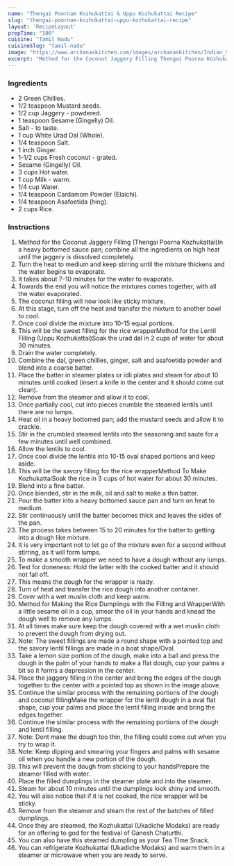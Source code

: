 ---
name: "Thengai Poornam Kozhukattai & Uppu Kozhukattai Recipe"
slug: "thengai-poornam-kozhukattai-uppu-kozhukattai-recipe"
layout: 'RecipeLayout'
prepTime: "100"
cuisine: "Tamil Nadu"
cuisineSlug: "tamil-nadu"
image: "https://www.archanaskitchen.com/images/archanaskitchen/Indian_Sweets_Mithai/Ukadiche-Modak--Recipe-Thengai-Poornam-and-Ulutham-Poornam-Kozhukatti--8028-2.jpg"
excerpt: "Method for the Coconut Jaggery Filling Thengai Poorna KozhukattaiIn a heavy bottomed sauce pan; combine all the ingredients on high heat until the jaggery is dissolved completely"
---

### Ingredients

- 2 Green Chillies.
- 1/2 teaspoon Mustard seeds.
- 1/2 cup Jaggery - powdered.
- 1 teaspoon Sesame (Gingelly) Oil.
- Salt - to taste.
- 1 cup White Urad Dal (Whole).
- 1/4 teaspoon Salt.
- 1 inch Ginger.
- 1-1/2 cups Fresh coconut - grated.
- Sesame (Gingelly) Oil.
- 3 cups Hot water.
- 1 cup Milk - warm.
- 1/4 cup Water.
- 1/4 teaspoon Cardamom Powder (Elaichi).
- 1/4 teaspoon Asafoetida (hing).
- 2 cups Rice.

### Instructions

1. Method for the Coconut Jaggery Filling (Thengai Poorna Kozhukattai)In a heavy bottomed sauce pan; combine all the ingredients on high heat until the jaggery is dissolved completely.
1. Turn the heat to medium and keep stirring until the mixture thickens and the water begins to evaporate.
1. It takes about 7-10 minutes for the water to evaporate.
1. Towards the end you will notice the mixtures comes together, with all the water evaporated.
1. The coconut filling will now look like sticky mixture.
1. At this stage, turn off the heat and transfer the mixture to another bowl to cool.
1. Once cool divide the mixture into 10-15 equal portions.
1. This will be the sweet filling for the rice wrapperMethod for the Lentil Filling (Uppu Kozhukattai)Soak the urad dal in 2 cups of water for about 30 minutes.
1. Drain the water completely.
1. Combine the dal, green chillies, ginger, salt and asafoetida powder and blend into a coarse batter.
1. Place the batter in steamer plates or idli plates and steam for about 10 minutes until cooked (insert a knife in the center and it should come out clean).
1. Remove from the steamer and allow it to cool.
1. Once partially cool, cut into pieces crumble the steamed lentils until there are no lumps.
1. Heat oil in a heavy bottomed pan; add the mustard seeds and allow it to crackle.
1. Stir in the crumbled steamed lentils into the seasoning and saute for a few minutes until well combined.
1. Allow the lentils to cool.
1. Once cool divide the lentils into 10-15 oval shaped portions and keep aside.
1. This will be the savory filling for the rice wrapperMethod To Make KozhukattaiSoak the rice in 3 cups of hot water for about 30 minutes.
1. Blend into a fine batter.
1. Once blended, stir in the milk, oil and salt to make a thin batter.
1. Pour the batter into a heavy bottomed sauce pan and turn on heat to medium.
1. Stir continuously until the batter becomes thick and leaves the sides of the pan.
1. The process takes between 15 to 20 minutes for the batter to getting into a dough like mixture.
1. It is very important not to let go of the mixture even for a second without stirring, as it will form lumps.
1. To make a smooth wrapper we need to have a dough without any lumps.
1. Test for doneness: Hold the latter with the cooked batter and it should not fall off.
1. This means the dough for the wrapper is ready.
1. Turn of heat and transfer the rice dough into another container.
1. Cover with a wet muslin cloth and keep warm.
1. Method for Making the Rice Dumplings with the Filling and WrapperWith a little sesame oil in a cup, smear the oil in your hands and knead the dough well to remove any lumps.
1. At all times make sure keep the dough covered with a wet muslin cloth to prevent the dough from drying out.
1. Note: The sweet fillings are made a round shape with a pointed top and the savory lentil fillings are made in a boat shape/Oval.
1. Take a lemon size portion of the dough, make into a ball and press the dough in the palm of your hands to make a flat dough, cup your palms a bit so it forms a depression in the center.
1. Place the jaggery filling in the center and bring the edges of the dough together to the center with a pointed top as shown in the image above.
1. Continue the similar process with the remaining portions of the dough and coconut fillingMake the wrapper for the lentil dough in a oval flat shape, cup your palms and place the lentil filling inside and bring the edges together.
1. Continue the similar process with the remaining portions of the dough and lentil filling.
1. Note: Dont make the dough too thin, the filling could come out when you try to wrap it.
1. Note: Keep dipping and smearing your fingers and palms with sesame oil when you handle a new portion of the dough.
1. This will prevent the dough from sticking to your handsPrepare the steamer filled with water.
1. Place the filled dumplings in the steamer plate and into the steamer.
1. Steam for about 10 minutes until the dumplings look shiny and smooth.
1. You will also notice that if it is not cooked, the rice wrapper will be sticky.
1. Remove from the steamer and steam the rest of the batches of filled dumplings.
1. Once they are steamed, the Kozhukattai (Ukadiche Modaks) are ready for an offering to god for the festival of Ganesh Chaturthi.
1. You can also have this steamed dumpling as your Tea TIme Snack.
1. You can refrigerate Kozhukattai (Ukadiche Modaks) and warm them in a steamer or microwave when you are ready to serve.
